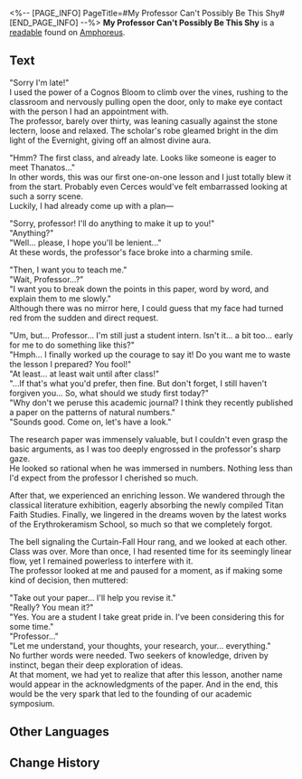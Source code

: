 <%-- [PAGE_INFO]
PageTitle=#My Professor Can't Possibly Be This Shy#
[END_PAGE_INFO] --%>
{{Readable Infobox
|id           = 538
|partIds      = 190867
|title        = 
|image        = Item My Professor Can't Possibly Be This Shy.png
|world        = Amphoreus
|parts        = 1
|author       = <!--to be added-->
|description  = A leisure read discovered in the Library of Philia in the Grove. In terms of classification, it would be considered... young adult romance?
|part1        = My Professor Can't Possibly Be This Shy
|source1      = {{cx|Source missing}}
|characters   = Cerces; Thanatos
|factions     = 
}}
'''My Professor Can't Possibly Be This Shy''' is a [[readable]] found on [[Amphoreus]].
<!--
==Location==
{{Map Embed|<map name>|<marker id>}}
-->
==Text==
"Sorry I'm late!"<br />
I used the power of a Cognos Bloom to climb over the vines, rushing to the classroom and nervously pulling open the door, only to make eye contact with the person I had an appointment with.<br />
The professor, barely over thirty, was leaning casually against the stone lectern, loose and relaxed. The scholar's robe gleamed bright in the dim light of the Evernight, giving off an almost divine aura.

"Hmm? The first class, and already late. Looks like someone is eager to meet Thanatos..."<br />
In other words, this was our first one-on-one lesson and I just totally blew it from the start. Probably even Cerces would've felt embarrassed looking at such a sorry scene.<br />
Luckily, I had already come up with a plan&mdash;

"Sorry, professor! I'll do anything to make it up to you!"<br />
"Anything?"<br />
"Well... please, I hope you'll be lenient..."<br />
At these words, the professor's face broke into a charming smile.

"Then, I want you to teach me."<br />
"Wait, Professor...?"<br />
"I want you to break down the points in this paper, word by word, and explain them to me slowly."<br />
Although there was no mirror here, I could guess that my face had turned red from the sudden and direct request.

"Um, but... Professor... I'm still just a student intern. Isn't it... a bit too... early for me to do something like this?"<br />
"Hmph... I finally worked up the courage to say it! Do you want me to waste the lesson I prepared? You fool!"<br />
"At least... at least wait until after class!"<br />
"...If that's what you'd prefer, then fine. But don't forget, I still haven't forgiven you... So, what should we study first today?"<br />
"Why don't we peruse this academic journal? I think they recently published a paper on the patterns of natural numbers."<br />
"Sounds good. Come on, let's have a look."

The research paper was immensely valuable, but I couldn't even grasp the basic arguments, as I was too deeply engrossed in the professor's sharp gaze.<br />
He looked so rational when he was immersed in numbers. Nothing less than I'd expect from the professor I cherished so much.

After that, we experienced an enriching lesson. We wandered through the classical literature exhibition, eagerly absorbing the newly compiled Titan Faith Studies. Finally, we lingered in the dreams woven by the latest works of the Erythrokeramism School, so much so that we completely forgot.

The bell signaling the Curtain-Fall Hour rang, and we looked at each other. Class was over. More than once, I had resented time for its seemingly linear flow, yet I remained powerless to interfere with it.<br />
The professor looked at me and paused for a moment, as if making some kind of decision, then muttered:

"Take out your paper... I'll help you revise it."<br />
"Really? You mean it?"<br />
"Yes. You are a student I take great pride in. I've been considering this for some time."<br />
"Professor..."<br />
"Let me understand, your thoughts, your research, your... everything."<br />
No further words were needed. Two seekers of knowledge, driven by instinct, began their deep exploration of ideas.<br />
At that moment, we had yet to realize that after this lesson, another name would appear in the acknowledgments of the paper. And in the end, this would be the very spark that led to the founding of our academic symposium.

<!--
==Trivia==
* 
-->
==Other Languages==
{{Other Languages
|en   = My Professor Can't Possibly Be This Shy
|zhs  = 我的教授不可能这么娇羞
|zht  = 我的教授不可能這麼嬌羞
|ja   = 俺の教授がこんなに可憐なわけがない
|ko   = 우리 교수님이 이렇게 부끄러워할 리 없어
|es   = Mi profesor no puede ser tan tímido
|fr   = Mon professeur ne peut pas être si timide
|ru   = Мой профессор не может быть таким робким
|th   = ศาสตราจารย์ของฉัน ไม่ได้ขี้อายขนาดนั้น
|vi   = Giáo Sư Của Tôi Không Thể Nào E Thẹn Như Vậy
|de   = Mein Professor kann unmöglich so schüchtern sein
|id   = Profesorku Tidak Mungkin Sepemalu Ini
|pt   = Meu Professor Não Pode Ser Tão Tímido Assim
}}

==Change History==
{{Change History|3.3}}